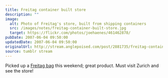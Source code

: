 ```yaml
---
title: Freitag container built store
description: ""
image:
  alt: Photo of Freitag's store, built from shipping containers
  src: /images/notes/freitag-container-built-store.jpg
  target: https://flickr.com/photos/joehaenes/461462878/
pubDate: 2007-06-04 09:50:00
updatedDate: 2007-06-04 09:50:00
originalUrl: http://stream.anglepoised.com/post/2881735/freitag-container-built-store-zurich-switzerland
source: tumblr stream
---
```


Picked up a [Freitag bag](http://www.freitag.ch/en) this weekend; great product. Must visit Zurich and see the store!
